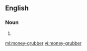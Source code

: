 ==English==

===Noun===
{{en-noun}}

# {{alternative spelling of|moneygrubber}}

[[ml:money-grubber]]
[[vi:money-grubber]]